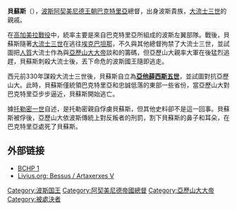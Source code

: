 {{Infobox monarch
|name =阿尔塔薛西斯五世
|title =[[萬王之王|萬王之王]]<br/>大王<br/>[[阿契美尼德王朝|波斯]]王
|image=The punishment of Bessus by Andre Castaigne (1898-1899).jpg
|caption =貝蘇斯被亚历山大處死
|reign =前330年 – 前329年
|coronation = 
|othertitles =
|full name =
|predecessor =[[大流士三世|大流士三世]]
|successor =[[亚历山大大帝|亚历山大大帝]]
|consort =
|issue =
|royal house =[[阿契美尼德王朝|阿契美尼德王朝]]
|father =
|mother =
|birth_date =
|birth_place = 
|death_date =公元前329年
|death_place =
|place of burial =
}}

'''貝蘇斯'''（{{bd|？||前329年|}}），[[波斯|波斯]][[阿契美尼德王朝|阿契美尼德王朝]][[巴克特里亞|巴克特里亞]]總督，出身波斯貴族，[[大流士三世|大流士三世]]的親戚。

在[[高加美拉戰役|高加美拉戰役]]中，統率主要是來自巴克特里亞所組成的波斯左翼部隊。戰後，貝蘇斯隨著[[大流士三世|大流士三世]]在逃往[[埃克巴坦那|埃克巴坦那]]，不久與其他總督拘禁了大流士三世，並試圖把[[人質|人質]]大流士作為與[[亞歷山大大帝|亞歷山大大帝]]談和的籌碼，但亞歷山大親率大軍在後猛烈追趕，貝蘇斯刺殺大流士後，丟下命危的波斯國王隨即逃走。

西元前330年謀殺大流士三世後，貝蘇斯自立為'''[[亞他薛西斯五世|亞他薛西斯五世]]'''，並試圖對抗亞歷山大。此時，貝蘇斯僅統領巴克特里亞和忠誠低落的東部一些省份，當亞歷山大對巴克特里亞步步逼近，貝蘇斯開始逃亡。

據[[托勒密一世|托勒密一世]]自述，是托勒密親自俘虜貝蘇斯，但其他史料卻不是這一回事。貝蘇斯被俘後，亞歷山大依波斯傳統上對反叛者的刑罰，割下貝蘇斯的鼻子和耳朵，在巴克特里亞處死了貝蘇斯。

==外部链接==
*[http://www.livius.org/cg-cm/chronicles/bchp-alexander/alexander_06.html BCHP 1] {{Wayback|url=http://www.livius.org/cg-cm/chronicles/bchp-alexander/alexander_06.html |date=20190119121545 }}
*[http://www.livius.org/be-bm/bessus/bessus.html Livius.org: Bessus / Artaxerxes V] {{Wayback|url=http://www.livius.org/be-bm/bessus/bessus.html |date=20130622130631 }}

{{start box}}
{{s-before|[[大流士三世|大流士三世]]}}
{{s-title|[[伊朗君主列表|波斯万王之王]]}}
{{s-after|[[亚历山大大帝|亚历山大大帝]]}}
{{end box}}

{{米底與阿契美尼德君主}}
[[Category:波斯国王|Category:波斯国王]]
[[Category:阿契美尼德帝國總督|Category:阿契美尼德帝國總督]]
[[Category:亞歷山大大帝|Category:亞歷山大大帝]]
[[Category:被處決者|Category:被處決者]]